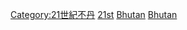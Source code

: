 [[Category:21世紀不丹|Category:21世紀不丹]]
[[Category:依年份劃分的不丹|21st]]
[[Category:依年份劃分的21世紀亞洲|Bhutan]]
[[Category:依年份劃分的21世紀各國|Bhutan]]